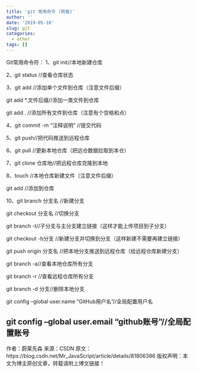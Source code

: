 ```yaml
---
title: 'git 常用命令 (转载)'
author: ''
date: '2019-05-18'
slug: git
categories:
  - other
tags: []
---
```

Git常用命令符：
1、git init//本地新建仓库

2、git status //查看仓库状态

3、git add <file> //添加单个文件到仓库（注意文件后缀）

git add *.文件后缀//添加一类文件到仓库

git add . //添加所有文件到仓库（注意有个空格和点）

4、git commit -m "注释说明" //提交代码

5、git push//把代码推送到远程仓库

6、git pull //更新本地仓库（把远仓数据拉取到本仓）

7、git clone 仓库地//把远程仓库克隆到本地

8、touch <file>//本地仓库新建文件（注意文件后缀）

git add <file>//添加到仓库


10、git branch 分支名 //新建分支

git checkout 分支名 //切换分支

git branch -t//子分支与主分支建立链接（这样才能上传项目到子分支）

git checkout -b分支 //新建分支并切换到分支（这样新建不需要再建立链接）

git push origin 分支名 //把本地分支推送到远程仓库（给远程仓库新建分支）

git branch -a//查看本地仓库所有分支

git branch -r //查看远程仓库所有分支

git branch -d 分支//删除本地分支

git config --global user.name "GitHub用户名"//全局配置用户名

git config --global user.email "github账号"//全局配置账号
--------------------- 
作者：蔚莱先森 
来源：CSDN 
原文：https://blog.csdn.net/Mr_JavaScript/article/details/81806386 
版权声明：本文为博主原创文章，转载请附上博文链接！